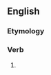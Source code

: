 ==English==

===Etymology===
{{suffix|rumble|eth}}

===Verb===
{{en-verb form}}

# {{en-archaic third-person singular of|rumble}}